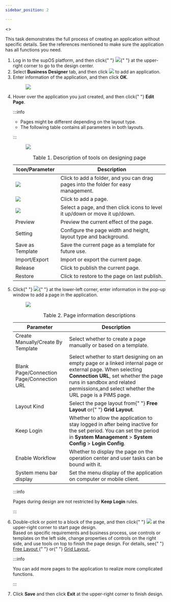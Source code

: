 ```yaml
---
sidebar_position: 2

---
```


<>
<div>
    <section
      className="section"
      id="creating_an_application__context_pvw_xz5_35b"
    >
      <p>
        This task demonstrates the full process of creating an application
        without specific details. See the references mentioned to make sure the
        application has all functions you need.
      </p>
    </section>
    <section id="creating_an_application__steps_yz5_yz5_35b">
      <ol id="creating_an_application__steps_yz5_yz5_35b">
        <li className="stepexpand">
          <span>
            Log in to the supOS platform, and then click{" "}
            <img
              id="creating_an_application__image_pnw_yz5_35b"
              src="https://wordpressfreezonex.oss-cn-hangzhou.aliyuncs.com/appDesign/7.png"
            />{" "}
            at the upper-right corner to go to the design center.
          </span>
        </li>
        <li className="stepexpand">
          <span>
            Select <strong>Business Designer</strong> tab, and
            then click <img
              id="creating_an_application__image_qnw_yz5_35b"
              src="https://wordpressfreezonex.oss-cn-hangzhou.aliyuncs.com/appDesign/16.png"
            /> to add an application.
          </span>
        </li>
        <li className="stepexpand">
          <span>
            Enter information of the application, and then click <strong>OK</strong>.
          </span>
          <div>
            <figure
              className="fignone"
              id="creating_an_application__fig_x3p_kbv_35b"
            >
              <img
                id="creating_an_application__image_dcn_lbv_35b"
                src="https://wordpressfreezonex.oss-cn-hangzhou.aliyuncs.com/appDesign/1.png"
              />
            </figure>
          </div>
        </li>
        <li className="stepexpand">
          <span>
            Hover over the application you just created, and then click{" "}
            <strong>Edit Page</strong>.
          </span>


:::info

<ul><li>Pages might be different depending on the layout type.</li>
<li>The following table contains all parameters in both layouts.</li></ul>

:::

<div>

<figure
              className="fignone"
              id="creating_an_application__fig_lqf_xhv_35b"
            >
              <img
                id="creating_an_application__image_mqf_xhv_35b"
                src="https://wordpressfreezonex.oss-cn-hangzhou.aliyuncs.com/appDesign/5.png"
              />
            </figure>
          </div>
          <div>
            <table
              id="creating_an_application__table_usw_42v_35b"
              className="frame-all"
            >
              <caption>
                <span className="table--title-label">Table 1. </span>
                <span id="creating_an_application__title_vsw_42v_35b">
                  Description of tools on designing page
                </span>
              </caption>
              <colgroup>
                <col style={{ width: "25.97402597402597%" }} />
                <col style={{ width: "74.02597402597402%" }} />
              </colgroup>
              <thead>
                <tr>
                  <th id="creating_an_application__table_usw_42v_35b__entry__1">
                    Icon/Parameter
                  </th>
                  <th id="creating_an_application__table_usw_42v_35b__entry__2">
                    Description
                  </th>
                </tr>
              </thead>
              <tbody>
                <tr>
                  <td headers="creating_an_application__table_usw_42v_35b__entry__1">
                    <img
                      id="creating_an_application__image_mqc_q2v_35b"
                      src="https://wordpressfreezonex.oss-cn-hangzhou.aliyuncs.com/appDesign/Snap6.png"
                    />
                  </td>
                  <td headers="creating_an_application__table_usw_42v_35b__entry__2">
                    Click to add a folder, and you can drag pages into the
                    folder for easy management.
                  </td>
                </tr>
                <tr>
                  <td headers="creating_an_application__table_usw_42v_35b__entry__1">
                    <img
                      id="creating_an_application__image_nqc_q2v_35b"
                      src="https://wordpressfreezonex.oss-cn-hangzhou.aliyuncs.com/appDesign/Snap1.png"
                    />
                  </td>
                  <td headers="creating_an_application__table_usw_42v_35b__entry__2">
                    Click to add a page.
                  </td>
                </tr>
                <tr>
                  <td headers="creating_an_application__table_usw_42v_35b__entry__1">
                    <img
                      id="creating_an_application__image_oqc_q2v_35b"
                      src="https://wordpressfreezonex.oss-cn-hangzhou.aliyuncs.com/appDesign/Snap8.png"
                    />
                  </td>
                  <td headers="creating_an_application__table_usw_42v_35b__entry__2">
                    Select a page, and then click icons to level it up/down or
                    move it up/down.
                  </td>
                </tr>
                <tr>
                  <td headers="creating_an_application__table_usw_42v_35b__entry__1">
                    Preview
                  </td>
                  <td headers="creating_an_application__table_usw_42v_35b__entry__2">
                    Preview the current effect of the page.
                  </td>
                </tr>
                <tr>
                  <td headers="creating_an_application__table_usw_42v_35b__entry__1">
                    Setting
                  </td>
                  <td headers="creating_an_application__table_usw_42v_35b__entry__2">
                    Configure the page width and height, layout type and
                    background.
                  </td>
                </tr>
                <tr>
                  <td headers="creating_an_application__table_usw_42v_35b__entry__1">
                    Save as Template
                  </td>
                  <td headers="creating_an_application__table_usw_42v_35b__entry__2">
                    Save the current page as a template for future use.
                  </td>
                </tr>
                <tr>
                  <td headers="creating_an_application__table_usw_42v_35b__entry__1">
                    Import/Export
                  </td>
                  <td headers="creating_an_application__table_usw_42v_35b__entry__2">
                    Import or export the current page.
                  </td>
                </tr>
                <tr>
                  <td headers="creating_an_application__table_usw_42v_35b__entry__1">
                    Release
                  </td>
                  <td headers="creating_an_application__table_usw_42v_35b__entry__2">
                    Click to publish the current page.
                  </td>
                </tr>
                <tr>
                  <td headers="creating_an_application__table_usw_42v_35b__entry__1">
                    Restore
                  </td>
                  <td headers="creating_an_application__table_usw_42v_35b__entry__2">
                    Click to restore to the page on last publish.
                  </td>
                </tr>
              </tbody>
            </table>
          </div>
        </li>
        <li className="stepexpand">
          <span>
            Click{" "}
            <img
              id="creating_an_application__image_shd_rcv_35b"
              src="https://wordpressfreezonex.oss-cn-hangzhou.aliyuncs.com/appDesign/Snap1.png"
            />{" "}
            at the lower-left corner, enter information in the pop-up window to
            add a page in the application.
          </span>
          <div>
            <figure
              className="fignone"
              id="creating_an_application__fig_kyt_scv_35b"
            >
              <img
                id="creating_an_application__image_lyt_scv_35b"
                src="https://wordpressfreezonex.oss-cn-hangzhou.aliyuncs.com/appDesign/2.png"
              />
            </figure>
            <table
              id="creating_an_application__table_m42_wcv_35b"
              className="frame-all"
            >
              <caption>
                <span className="table--title-label">Table 2. </span>
                <span id="creating_an_application__title_n42_wcv_35b">
                  Page information descriptions
                </span>
              </caption>
              <colgroup>
                <col style={{ width: "36.496350364963504%" }} />
                <col style={{ width: "63.503649635036496%" }} />
              </colgroup>
              <thead>
                <tr>
                  <th id="creating_an_application__table_m42_wcv_35b__entry__1">
                    Parameter
                  </th>
                  <th id="creating_an_application__table_m42_wcv_35b__entry__2">
                    Description
                  </th>
                </tr>
              </thead>
              <tbody>
                <tr>
                  <td headers="creating_an_application__table_m42_wcv_35b__entry__1">
                    Create Manually/Create By Template
                  </td>
                  <td headers="creating_an_application__table_m42_wcv_35b__entry__2">
                    Select whether to create a page manually or based on a
                    template.
                  </td>
                </tr>
                <tr>
                  <td headers="creating_an_application__table_m42_wcv_35b__entry__1">
                    Blank Page/Connection Page/Connection URL
                  </td>
                  <td headers="creating_an_application__table_m42_wcv_35b__entry__2">
                    Select whether to start designing on an empty page or a
                    linked internal page or external page. When selecting <strong>Connection URL</strong>, set
                    whether the page runs in sandbox and related permissions,and
                    select whether the URL page is a PIMS page.
                  </td>
                </tr>
                <tr>
                  <td headers="creating_an_application__table_m42_wcv_35b__entry__1">
                    Layout Kind
                  </td>
                  <td headers="creating_an_application__table_m42_wcv_35b__entry__2">
                    Select the page layout from{" "}
                    <strong>Free Layout</strong> or{" "}
                    <strong>Grid Layout</strong>.
                  </td>
                </tr>
                <tr>
                  <td headers="creating_an_application__table_m42_wcv_35b__entry__1">
                    Keep Login
                  </td>
                  <td headers="creating_an_application__table_m42_wcv_35b__entry__2">
                    Whether to allow the application to stay logged in after
                    being inactive for the set period. You can set the period in <strong>System Management</strong> > <strong>System Config</strong> > <strong>Login Config</strong>.
                  </td>
                </tr>
                <tr>
                  <td headers="creating_an_application__table_m42_wcv_35b__entry__1">
                    Enable Workflow
                  </td>
                  <td headers="creating_an_application__table_m42_wcv_35b__entry__2">
                    Whether to display the page on the operation center and user
                    tasks can be bound with it.
                  </td>
                </tr>
                <tr>
                  <td headers="creating_an_application__table_m42_wcv_35b__entry__1">
                    System menu bar display
                  </td>
                  <td headers="creating_an_application__table_m42_wcv_35b__entry__2">
                    Set the menu display of the application on computer or
                    mobile client.
                  </td>
                </tr>
              </tbody>
            </table>

:::info

Pages during design are not restricted by <strong>Keep Login</strong> rules.

:::

</div>
        </li>
        <li className="stepexpand">
          <span>
            Double-click or point to a block of the page, and then click{" "}
            <img
              id="creating_an_application__image_p54_gdv_35b"
              src="https://wordpressfreezonex.oss-cn-hangzhou.aliyuncs.com/appDesign/Snap9.png"
            />
            at the upper-right corner to start page design.
          </span>
          <div>
            Based on specific requirements and business process, use controls or
            templates on the left side, change properties of controls on the
            right side, and use tools on top to finish the page design. For
            details, see{" "}
            <a href="free Layout/Arranging Page Blocks">
              Free Layout
            </a>{" "}
            or{" "}
            <a href="Grid Layout/Page Description">
              Grid Layout
            </a>
            .
          </div>
          <div>

         
:::info

You can add more pages to the application to realize more
                complicated functions.

:::

</div>
        </li>
        <li className="stepexpand">
          <span>
            Click <strong>Save</strong> and then click <strong>Exit</strong> at
            the upper-right corner to finish design.
          </span>
        </li>
      </ol>
    </section>
  </div>
</>
